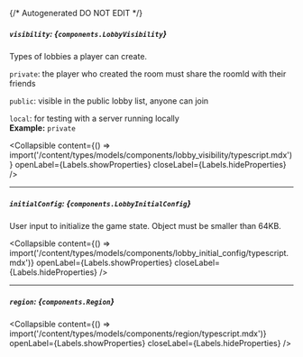 {/* Autogenerated DO NOT EDIT  */}

##### `visibility`: *{`components.LobbyVisibility`}*
Types of lobbies a player can create.

`private`: the player who created the room must share the roomId with their friends

`public`: visible in the public lobby list, anyone can join

`local`: for testing with a server running locally
<br/>
**Example:** `private`

<Collapsible content={() => import('/content/types/models/components/lobby_visibility/typescript.mdx')} openLabel={Labels.showProperties} closeLabel={Labels.hideProperties} />


---
##### `initialConfig`: *{`components.LobbyInitialConfig`}*
User input to initialize the game state. Object must be smaller than 64KB.

<Collapsible content={() => import('/content/types/models/components/lobby_initial_config/typescript.mdx')} openLabel={Labels.showProperties} closeLabel={Labels.hideProperties} />


---
##### `region`: *{`components.Region`}*

<Collapsible content={() => import('/content/types/models/components/region/typescript.mdx')} openLabel={Labels.showProperties} closeLabel={Labels.hideProperties} />



